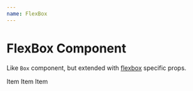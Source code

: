 ```yaml
---
name: FlexBox
---
```



# FlexBox Component

Like `Box` component, but extended with [flexbox](https://developer.mozilla.org/en-US/docs/Web/CSS/CSS_Flexible_Box_Layout) specific props.

<Playground>
  <FlexBox>
    <FlexBox.Item>
      Item
    </FlexBox.Item>
    <FlexBox.Item grow>
      Item
    </FlexBox.Item>
    <FlexBox.Item>
      Item
    </FlexBox.Item>
  </FlexBox>
</Playground>
